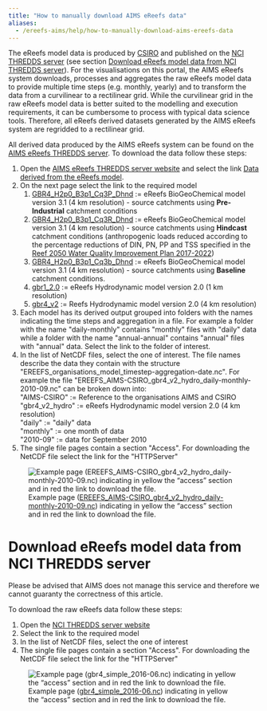 ```yaml
---
title: "How to manually download AIMS eReefs data"
aliases:
  - /ereefs-aims/help/how-to-manually-download-aims-ereefs-data
---
```


The eReefs model data is produced by
[CSIRO](https://research.csiro.au/ereefs/) and published on the [NCI
THREDDS
server](https://dapds00.nci.org.au/thredds/catalogs/fx3/catalog.html)
(see section [Download eReefs model data from NCI THREDDS
server](#download-ereefs-model-data-from-nci-thredds-server)). For the
visualisations on this portal, the AIMS eReefs system downloads,
processes and aggregates the raw eReefs model data to provide multiple
time steps (e.g. monthly, yearly) and to transform the data from a
curvilinear to a rectilinear grid. While the curvilinear grid in the raw
eReefs model data is better suited to the modelling and execution
requirements, it can be cumbersome to process with typical data science
tools. Therefore, all eReefs derived datasets generated by the AIMS
eReefs system are regridded to a rectilinear grid.

All derived data produced by the AIMS eReefs system can be found on the
[AIMS eReefs THREDDS server](https://thredds.ereefs.aims.gov.au/). To
download the data follow these steps:

1.  Open the [AIMS eReefs THREDDS server
    website](https://thredds.ereefs.aims.gov.au/) and select the link
    [Data derived from the eReefs
    model](https://thredds.ereefs.aims.gov.au/thredds/catalog/catalog.html).
2.  On the next page select the link to the required model
    1.  [GBR4_H2p0_B3p1_Cq3P_Dhnd](https://thredds.ereefs.aims.gov.au/thredds/catalog/ereefs/GBR4_H2p0_B3p1_Cq3P_Dhnd.html)
        := eReefs BioGeoChemical model version 3.1 (4 km resolution) -
        source catchments using **Pre-Industrial** catchment conditions
    2.  [GBR4_H2p0_B3p1_Cq3R_Dhnd](https://thredds.ereefs.aims.gov.au/thredds/catalog/ereefs/GBR4_H2p0_B3p1_Cq3R_Dhnd.html)
        := eReefs BioGeoChemical model version 3.1 (4 km resolution) -
        source catchments using **Hindcast** catchment conditions
        (anthropogenic loads reduced according to the percentage
        reductions of DIN, PN, PP and TSS specified in the [Reef 2050
        Water Quality Improvement Plan
        2017-2022](https://www.reefplan.qld.gov.au/__data/assets/pdf_file/0017/46115/reef-2050-water-quality-improvement-plan-2017-22.pdf))
    3.  [GBR4_H2p0_B3p1_Cq3b_Dhnd](https://thredds.ereefs.aims.gov.au/thredds/catalog/ereefs/GBR4_H2p0_B3p1_Cq3b_Dhnd.html)
        := eReefs BioGeoChemical model version 3.1 (4 km resolution) -
        source catchments using **Baseline** catchment conditions.
    4.  [gbr1_2.0](https://thredds.ereefs.aims.gov.au/thredds/catalog/ereefs/gbr1_2-0.html)
        := eReefs Hydrodynamic model version 2.0 (1 km resolution)
    5.  [gbr4_v2](https://thredds.ereefs.aims.gov.au/thredds/catalog/ereefs/gbr4_v2.html)
        := Reefs Hydrodynamic model version 2.0 (4 km resolution)
3.  Each model has its derived output grouped into folders with the
    names indicating the time steps and aggregation in a file. For
    example a folder with the name \"daily-monthly\" contains
    \"monthly\" files with \"daily\" data while a folder with the name
    \"annual-annual\" contains \"annual\" files with \"annual\" data.
    Select the link to the folder of interest.
4.  In the list of NetCDF files, select the one of interest. The file
    names describe the data they contain with the structure
    \"EREEFS_organisations_model_timestep-aggregation-date.nc\". For
    example the file
    \"EREEFS_AIMS-CSIRO_gbr4_v2_hydro_daily-monthly-2010-09.nc\"
    can be broken down into:\
    \"AIMS-CSIRO\" := Reference to the organisations AIMS and CSIRO\
    \"gbr4_v2_hydro\" := eReefs Hydrodynamic model version 2.0 (4 km
    resolution)\
    \"daily\" := \"daily\" data\
    \"monthly\" := one month of data\
    \"2010-09\" := data for September 2010
5.  The single file pages contain a section \"Access\". For downloading
    the NetCDF file select the link for the \"HTTPServer\"

![Example page
([EREEFS_AIMS-CSIRO_gbr4_v2_hydro_daily-monthly-2010-09.nc](http://thredds.ereefs.aims.gov.au/thredds/s3catalogue/aims-ereefs-public-prod/derived/ncaggregate/ereefs/gbr4_v2/daily-monthly/catalog.html?dataset=EREEFS_AIMS-CSIRO_gbr4_v2_hydro_daily-monthly-2010-09.nc))
indicating in yellow the "access" section and in red the link to
download the file.](./how-to-download-derived-data.png){fig-alt="A screenshot highlighting some links" .border}

# Download eReefs model data from NCI THREDDS server

Please be advised that AIMS does not manage this service and therefore
we cannot guaranty the correctness of this article.

To download the raw eReefs data follow these steps:

1.  Open the [NCI THREDDS server
    website](http://dapds00.nci.org.au/thredds/catalogs/fx3/catalog.html)
2.  Select the link to the required model
3.  In the list of NetCDF files, select the one of interest
4.  The single file pages contain a section \"Access\". For downloading
    the NetCDF file select the link for the \"HTTPServer\"

![Example page
([gbr4_simple_2016-06.nc​](http://dapds00.nci.org.au/thredds/catalog/fx3/gbr4/catalog.html?dataset=fx3-gbr4/gbr4_simple_2016-06.nc))
indicating in yellow the "access" section and in red the link to
download the file.](./how-to-download-raw-data-from-NCI.png){fig-alt="A screenshot highlighting some links" .border}
